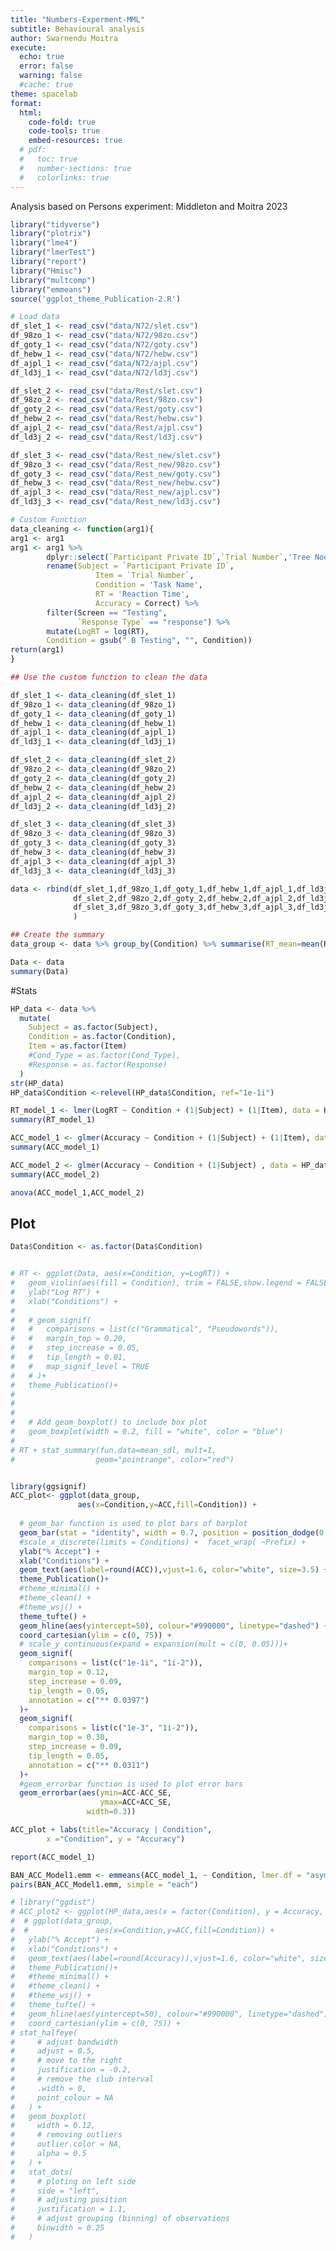 ```yaml
---
title: "Numbers-Experment-MML"
subtitle: Behavioural analysis
author: Swarnendu Moitra
execute:
  echo: true
  error: false
  warning: false
  #cache: true
theme: spacelab  
format:
  html:
    code-fold: true
    code-tools: true
    embed-resources: true
  # pdf:
  #   toc: true
  #   number-sections: true
  #   colorlinks: true
---
```


Analysis based on Persons experiment: Middleton and Moitra 2023

```r
library("tidyverse")
library("plotrix")
library("lme4")
library("lmerTest")
library("report")
library("Hmisc")
library("multcomp")
library("emmeans")
source('ggplot_theme_Publication-2.R')
```

```r
# Load data
df_slet_1 <- read_csv("data/N72/slet.csv")
df_98zo_1 <- read_csv("data/N72/98zo.csv")
df_goty_1 <- read_csv("data/N72/goty.csv")
df_hebw_1 <- read_csv("data/N72/hebw.csv")
df_ajpl_1 <- read_csv("data/N72/ajpl.csv")
df_ld3j_1 <- read_csv("data/N72/ld3j.csv")

df_slet_2 <- read_csv("data/Rest/slet.csv")
df_98zo_2 <- read_csv("data/Rest/98zo.csv")
df_goty_2 <- read_csv("data/Rest/goty.csv")
df_hebw_2 <- read_csv("data/Rest/hebw.csv")
df_ajpl_2 <- read_csv("data/Rest/ajpl.csv")
df_ld3j_2 <- read_csv("data/Rest/ld3j.csv")

df_slet_3 <- read_csv("data/Rest_new/slet.csv")
df_98zo_3 <- read_csv("data/Rest_new/98zo.csv")
df_goty_3 <- read_csv("data/Rest_new/goty.csv")
df_hebw_3 <- read_csv("data/Rest_new/hebw.csv")
df_ajpl_3 <- read_csv("data/Rest_new/ajpl.csv")
df_ld3j_3 <- read_csv("data/Rest_new/ld3j.csv")

# Custom Function
data_cleaning <- function(arg1){
arg1 <- arg1 
arg1 <- arg1 %>%
        dplyr::select(`Participant Private ID`,`Trial Number`,'Tree Node Key', 'Reaction Time', Correct,`Spreadsheet: display`,Screen, `Task Name`,`Response Type`) %>%
        rename(Subject = `Participant Private ID`,
                   Item = `Trial Number`,
                   Condition = 'Task Name',
                   RT = 'Reaction Time',
                   Accuracy = Correct) %>%
        filter(Screen == "Testing",
               `Response Type` == "response") %>%
        mutate(LogRT = log(RT),
        Condition = gsub(" B Testing", "", Condition))
return(arg1)
}

## Use the custom function to clean the data

df_slet_1 <- data_cleaning(df_slet_1)
df_98zo_1 <- data_cleaning(df_98zo_1)
df_goty_1 <- data_cleaning(df_goty_1)
df_hebw_1 <- data_cleaning(df_hebw_1)
df_ajpl_1 <- data_cleaning(df_ajpl_1)
df_ld3j_1 <- data_cleaning(df_ld3j_1)

df_slet_2 <- data_cleaning(df_slet_2)
df_98zo_2 <- data_cleaning(df_98zo_2)
df_goty_2 <- data_cleaning(df_goty_2)
df_hebw_2 <- data_cleaning(df_hebw_2)
df_ajpl_2 <- data_cleaning(df_ajpl_2)
df_ld3j_2 <- data_cleaning(df_ld3j_2)

df_slet_3 <- data_cleaning(df_slet_3)
df_98zo_3 <- data_cleaning(df_98zo_3)
df_goty_3 <- data_cleaning(df_goty_3)
df_hebw_3 <- data_cleaning(df_hebw_3)
df_ajpl_3 <- data_cleaning(df_ajpl_3)
df_ld3j_3 <- data_cleaning(df_ld3j_3)

data <- rbind(df_slet_1,df_98zo_1,df_goty_1,df_hebw_1,df_ajpl_1,df_ld3j_1,
              df_slet_2,df_98zo_2,df_goty_2,df_hebw_2,df_ajpl_2,df_ld3j_2,
              df_slet_3,df_98zo_3,df_goty_3,df_hebw_3,df_ajpl_3,df_ld3j_3
              )

## Create the summary
data_group <- data %>% group_by(Condition) %>% summarise(RT_mean=mean(RT),RT_SE=std.error(RT), ACC=mean(Accuracy)*100, ACC_SE=std.error(Accuracy)*100)

Data <- data
summary(Data)
```

#Stats

```r
HP_data <- data %>% 
  mutate(
    Subject = as.factor(Subject),
    Condition = as.factor(Condition),
    Item = as.factor(Item)
    #Cond_Type = as.factor(Cond_Type),
    #Response = as.factor(Response)
  )
str(HP_data)
HP_data$Condition <-relevel(HP_data$Condition, ref="1e-1i")
```

```r
RT_model_1 <- lmer(LogRT ~ Condition + (1|Subject) + (1|Item), data = HP_data, REML = F)
summary(RT_model_1)
```

```r
ACC_model_1 <- glmer(Accuracy ~ Condition + (1|Subject) + (1|Item), data = HP_data, family = "binomial")
summary(ACC_model_1)
```

```r
ACC_model_2 <- glmer(Accuracy ~ Condition + (1|Subject) , data = HP_data, family = "binomial")
summary(ACC_model_2)
```

```r
anova(ACC_model_1,ACC_model_2)
```

## Plot

```r
Data$Condition <- as.factor(Data$Condition)


# RT <- ggplot(Data, aes(x=Condition, y=LogRT)) + 
#   geom_violin(aes(fill = Condition), trim = FALSE,show.legend = FALSE) +
#   ylab("Log RT") + 
#   xlab("Conditions") +
#   
#   # geom_signif(
#   #   comparisons = list(c("Grammatical", "Pseudowords")),
#   #   margin_top = 0.20,
#   #   step_increase = 0.05,
#   #   tip_length = 0.01,
#   #   map_signif_level = TRUE
#   # )+
#   theme_Publication()+
#  
#   
#   
#   # Add geom_boxplot() to include box plot
#   geom_boxplot(width = 0.2, fill = "white", color = "blue") 
#   
# RT + stat_summary(fun.data=mean_sdl, mult=1, 
#                  geom="pointrange", color="red")



```

```r
library(ggsignif)
ACC_plot<- ggplot(data_group,
               aes(x=Condition,y=ACC,fill=Condition)) +
  
  # geom_bar function is used to plot bars of barplot
  geom_bar(stat = "identity", width = 0.7, position = position_dodge(0.7), show.legend = FALSE  )+
  #scale_x_discrete(limits = Conditions) +  facet_wrap( ~Prefix) +
  ylab("% Accept") + 
  xlab("Conditions") +
  geom_text(aes(label=round(ACC)),vjust=1.6, color="white", size=3.5) +
  theme_Publication()+
  #theme_minimal() +
  #theme_clean() +
  #theme_wsj() +
  theme_tufte() +
  geom_hline(aes(yintercept=50), colour="#990000", linetype="dashed") +
  coord_cartesian(ylim = c(0, 75)) +
  # scale_y_continuous(expand = expansion(mult = c(0, 0.05)))+
  geom_signif(
    comparisons = list(c("1e-1i", "1i-2")),
    margin_top = 0.12,
    step_increase = 0.09,
    tip_length = 0.05,
    annotation = c("** 0.0397")
  )+
  geom_signif(
    comparisons = list(c("1e-3", "1i-2")),
    margin_top = 0.30,
    step_increase = 0.09,
    tip_length = 0.05,
    annotation = c("** 0.0311")
  )+
  #geom_errorbar function is used to plot error bars
  geom_errorbar(aes(ymin=ACC-ACC_SE,
                    ymax=ACC+ACC_SE,
                 width=0.3))
```

```r
ACC_plot + labs(title="Accuracy | Condition",
        x ="Condition", y = "Accuracy")
```

```r
report(ACC_model_1)
```
```r
BAN_ACC_Model1.emm <- emmeans(ACC_model_1, ~ Condition, lmer.df = "asymp")
pairs(BAN_ACC_Model1.emm, simple = "each")
```
```r
# library("ggdist")
# ACC_plot2 <- ggplot(HP_data,aes(x = factor(Condition), y = Accuracy, fill = factor(Condition))) +
#  # ggplot(data_group,
#  #               aes(x=Condition,y=ACC,fill=Condition)) +
#   ylab("% Accept") + 
#   xlab("Conditions") +
#   geom_text(aes(label=round(Accuracy)),vjust=1.6, color="white", size=3.5) +
#   theme_Publication()+
#   #theme_minimal() +
#   #theme_clean() +
#   #theme_wsj() +
#   theme_tufte() +
#   geom_hline(aes(yintercept=50), colour="#990000", linetype="dashed") +
#   coord_cartesian(ylim = c(0, 75)) +
# stat_halfeye(
#     # adjust bandwidth
#     adjust = 0.5,
#     # move to the right
#     justification = -0.2,
#     # remove the slub interval
#     .width = 0,
#     point_colour = NA
#   ) +
#   geom_boxplot(
#     width = 0.12,
#     # removing outliers
#     outlier.color = NA,
#     alpha = 0.5
#   ) +
#   stat_dots(
#     # ploting on left side
#     side = "left",
#     # adjusting position
#     justification = 1.1,
#     # adjust grouping (binning) of observations
#     binwidth = 0.25
#   )
```

